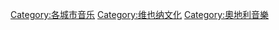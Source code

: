 [[Category:各城市音乐|Category:各城市音乐]]
[[Category:维也纳文化|Category:维也纳文化]]
[[Category:奧地利音樂|Category:奧地利音樂]]